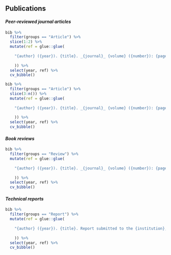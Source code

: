 
<br>

## Publications 

#### _Peer-reviewed journal articles_

```r

bib %>% 
  filter(groups == "Article") %>% 
  slice(1:2) %>% 
  mutate(ref = glue::glue(
    
    "{author} ({year}). {title}. _{journal}_ {volume} ({number}): {pages}. DOI: {doi} <br><br>"
    
    )) %>% 
  select(year, ref) %>% 
  cv_bibble()

```

```r

bib %>% 
  filter(groups == "Article") %>% 
  slice(3:n()) %>% 
  mutate(ref = glue::glue(
    
    "{author} ({year}). {title}. _{journal}_ {volume} ({number}): {pages}. DOI: {doi} <br><br>"
    
    )) %>% 
  select(year, ref) %>% 
  cv_bibble()

```

#### _Book reviews_

```r

bib %>%
  filter(groups == "Review") %>%
  mutate(ref = glue::glue(
    
    "{author} ({year}). {title}. _{journal}_ {volume} ({number}): {pages}. DOI: {doi} <br><br>"
    
    )) %>% 
  select(year, ref) %>% 
  cv_bibble()

```

#### _Technical reports_

```r

bib %>% 
  filter(groups == "Report") %>% 
  mutate(ref = glue::glue(
    
    "{author} ({year}). {title}. Report submitted to the {institution}, {address}. <br><br>"
    
    )) %>% 
  select(year, ref) %>% 
  cv_bibble()

```
